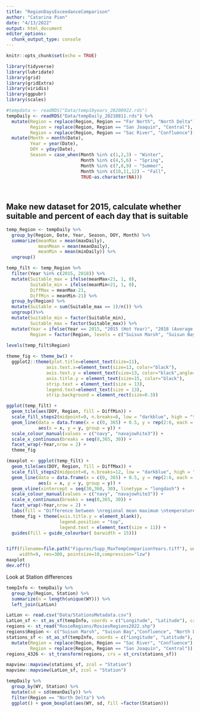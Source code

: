 ```yaml
---
title: "RegionDaysExceedanceComparison"
author: "Catarina Pien"
date: "4/13/2022"
output: html_document
editor_options: 
  chunk_output_type: console
---
```


```r
knitr::opts_chunk$set(echo = TRUE)
```

```r
library(tidyverse)
library(lubridate)
library(grid)
library(gridExtra)
library(viridis)
library(ggpubr)
library(scales)
```

```r
#tempdata <- readRDS("Data/temp10years_20200922.rds")
tempDaily <- readRDS("Data/tempDaily_20210811.rds") %>%
  mutate(Region = replace(Region, Region == "Far North", "North Delta"),
         Region = replace(Region, Region == "San Joaquin", "Central"),
         Region = replace(Region, Region == "Sac River", "Confluence")) %>%
  mutate(Month = month(Date),
         Year = year(Date),
         DOY = yday(Date),
         Season = case_when(Month %in% c(1,2,3) ~ "Winter",
                            Month %in% c(4,5,6) ~ "Spring",
                            Month %in% c(7,8,9) ~ "Summer",
                            Month %in% c(10,11,12) ~ "Fall",
                            TRUE~as.character(NA)))
         
         

```

## Make new dataset for 2015, calculate whether suitable and percent of each day that is suitable
```r
temp_Region <- tempDaily %>%
  group_by(Region, Date, Year, Season, DOY, Month) %>%
  summarize(meanMax = mean(maxDaily),
            meanMean = mean(meanDaily),
            meanMin = mean(minDaily)) %>%
  ungroup()

temp_filt <- temp_Region %>%
  filter(Year %in% c(2015, 2018)) %>%
  mutate(Suitable_max = ifelse(meanMax<21, 1, 0),
         Suitable_min = ifelse(meanMin<21, 1, 0),
         DiffMax = meanMax-21,
         DiffMin = meanMin-21) %>%
  group_by(Region) %>%
  mutate(Suitable = sum(Suitable_max == 1)/n()) %>%
  ungroup()%>%
  mutate(Suitable_min = factor(Suitable_min),
         Suitable_max = factor(Suitable_max)) %>%
  mutate(Year = ifelse(Year == 2015, "2015 (Hot Year)", "2018 (Average Year)"),
         Region = factor(Region, levels = c("Suisun Marsh", "Suisun Bay","South", "Central","Confluence","North Delta")))
  
levels(temp_filt$Region)
```

```r
theme_fig <- theme_bw() + 
  ggplot2::theme(plot.title=element_text(size=11), 
               axis.text.x=element_text(size=13, color="black"), 
               axis.text.y = element_text(size=13, color="black",angle=45), 
               axis.title.y = element_text(size=15, color="black"),
               strip.text = element_text(size = 13),
               legend.text=element_text(size = 13),
               strip.background = element_rect(size=0.3)) 
```

```r

ggplot(temp_filt) + 
  geom_tile(aes(DOY, Region, fill = DiffMin)) +
  scale_fill_steps2(midpoint=0, n.breaks=8, low = "darkblue", high = "tomato3")+
  geom_line(data = data.frame(x = c(0, 365) + 0.5, y = rep(2:6, each = 2) - 0.5),
            aes(x = x, y = y, group = y)) +
  scale_colour_manual(values = c("navy", "navajowhite3")) + 
  scale_x_continuous(breaks = seq(0,365, 30)) +
  facet_wrap(~Year,nrow = 2) +
  theme_fig 

(maxplot <- ggplot(temp_filt) + 
  geom_tile(aes(DOY, Region, fill = DiffMax)) +
  scale_fill_steps2(midpoint=0, n.breaks=12, low = "darkblue", high = "tomato3")+
  geom_line(data = data.frame(x = c(0, 365) + 0.5, y = rep(2:6, each = 2) - 0.5),
            aes(x = x, y = y, group = y)) +
  geom_vline(xintercept = seq(30,360, 30), linetype = "longdash") +
  scale_colour_manual(values = c("navy", "navajowhite3")) +
  scale_x_continuous(breaks = seq(0,365, 30)) +
  facet_wrap(~Year,nrow = 2) +
  labs(fill = "Difference between \nregional mean maximum \ntemperature and 21°C", x = "Day of year") + 
  theme_fig + theme(axis.title.y = element_blank(),
                    legend.position = "top",
                    legend.text = element_text(size = 11)) +
  guides(fill = guide_colourbar( barwidth = 15)))



```

```r
tiff(filename=file.path("Figures/Supp_MaxTempComparisonYears.tiff"), units="in",type="cairo", bg="white", height=6, 
     width=9, res=300, pointsize=10,compression="lzw")
maxplot
dev.off()
```

Look at Station differences
```r
tempInfo <- tempDaily %>%
  group_by(Region, Station) %>%
  summarize(n = length(unique(WY))) %>%
  left_join(LatLon)

LatLon <- read.csv("Data/StationsMetadata.csv")
LatLon_sf <- st_as_sf(tempInfo, coords = c("Longitude", "Latitude"), crs = 4326)
regions <- st_read("RosieRegions/RosiesRegions2022.shp")
regions$Region <- c("Suisun Marsh", "Suisun Bay","Confluence", "North Delta", "Far North", "Central" , "South") 
stations_sf <- st_as_sf(tempInfo, coords = c("Longitude", "Latitude"), crs = 4326) %>%
  mutate(Region = replace(Region, Region == "Sac River", "Confluence"),
         Region = replace(Region, Region == "San Joaquin", "Central"))
regions_4326 <- st_transform(regions, crs = st_crs(stations_sf))

mapview::mapview(stations_sf, zcol = "Station")
mapview::mapview(LatLon_sf, zcol = "Station")

tempDaily %>%
  group_by(WY, Station) %>%
  mutate(sd = sd(meanDaily)) %>%
  filter(Region == "North Delta") %>%
  ggplot() + geom_boxplot(aes(WY, sd, fill =factor(Station)))
```

